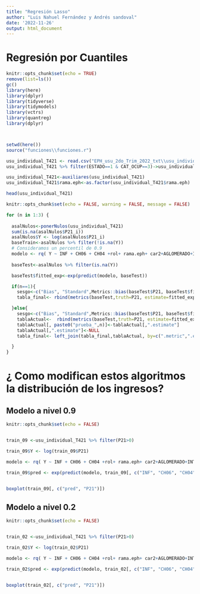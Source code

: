 ```yaml
---
title: "Regresión Lasso"
author: "Luis Nahuel Fernández y Andrés sandoval"
date: '2022-11-26'
output: html_document
---
```



# Regresión por Cuantiles


```r
knitr::opts_chunk$set(echo = TRUE)
remove(list=ls())
gc()
library(here)
library(dplyr)
library(tidyverse)
library(tidymodels)
library(vctrs)
library(quantreg)
library(dplyr)



setwd(here())
source("funciones\\funciones.r")

usu_individual_T421 <- read.csv("EPH_usu_2do_Trim_2022_txt\\usu_individual_T222.txt.txt", sep=";")
usu_individual_T421 %>% filter(ESTADO==1 & CAT_OCUP==3)->usu_individual_T421

usu_individual_T421<-auxiliares(usu_individual_T421)
usu_individual_T421$rama.eph<-as.factor(usu_individual_T421$rama.eph)

head(usu_individual_T421)


```


```r


knitr::opts_chunk$set(echo = FALSE, warning = FALSE, message = FALSE)

for (n in 1:3) {
  
  asalNulos<-ponerNulos(usu_individual_T421)
  sum(is.na(asalNulos$P21_i))
  asalNulos$Y <- log(asalNulos$P21_i)
  baseTrain<-asalNulos %>% filter(!is.na(Y))
  # Consideramos un percentil de 0.9
  modelo <- rq( Y ~ INF + CH06 + CH04 +rol+ rama.eph+ car2+AGLOMERADO+INTENSI, data=baseTrain, tau = 0.9)
  
  baseTest<-asalNulos %>% filter(is.na(Y))

  baseTest$fitted_exp<-exp(predict(modelo, baseTest))

  if(n==1){
    sesgo<-c("Bias", "Standard",Metrics::bias(baseTest$P21, baseTest$fitted_exp))
    tabla_final<- rbind(metrics(baseTest,truth=P21, estimate=fitted_exp),sesgo)

  }else{
    sesgo<-c("Bias", "Standard",Metrics::bias(baseTest$P21, baseTest$fitted_exp))
    tablaActual<-  rbind(metrics(baseTest,truth=P21, estimate=fitted_exp),sesgo)
    tablaActual[, paste0("prueba_",n)]<-tablaActual[,".estimate"]
    tablaActual[,".estimate"]<-NULL
    tabla_final<- left_join(tabla_final,tablaActual, by=c(".metric",".estimator"))

  }
}


```

# ¿ Como modifican estos algoritmos la distribución de los ingresos?


## Modelo a nivel 0.9



```r


knitr::opts_chunk$set(echo = FALSE)


train_09 <-usu_individual_T421 %>% filter(P21>0)

train_09$Y <- log(train_09$P21)

modelo <- rq( Y ~ INF + CH06 + CH04 +rol+ rama.eph+ car2+AGLOMERADO+INTENSI, data=train_09, tau = 0.9)

train_09$pred <- exp(predict(modelo, train_09[, c("INF", "CH06", "CH04", "rol", "rama.eph", "car2", "AGLOMERADO", "INTENSI")]))


boxplot(train_09[, c("pred", "P21")])
```

## Modelo a nivel 0.2


```r


knitr::opts_chunk$set(echo = FALSE)


train_02 <-usu_individual_T421 %>% filter(P21>0)

train_02$Y <- log(train_02$P21)

modelo <- rq( Y ~ INF + CH06 + CH04 +rol+ rama.eph+ car2+AGLOMERADO+INTENSI, data=train_02, tau = 0.25)

train_02$pred <- exp(predict(modelo, train_02[, c("INF", "CH06", "CH04", "rol", "rama.eph", "car2", "AGLOMERADO", "INTENSI")]))


boxplot(train_02[, c("pred", "P21")])
```

